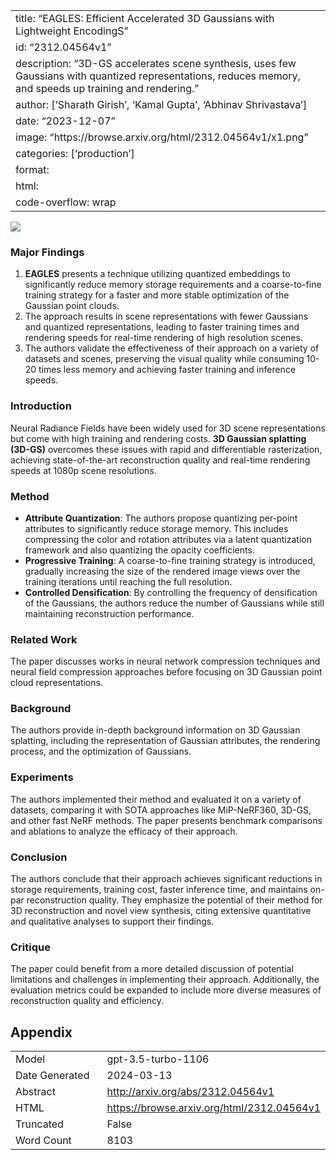 
---
title: "EAGLES: Efficient Accelerated 3D Gaussians with Lightweight EncodingS"
id: "2312.04564v1"
description: "3D-GS accelerates scene synthesis, uses few Gaussians with quantized representations, reduces memory, and speeds up training and rendering."
author: ['Sharath Girish', 'Kamal Gupta', 'Abhinav Shrivastava']
date: "2023-12-07"
image: "https://browse.arxiv.org/html/2312.04564v1/x1.png"
categories: ['production']
format:
  html:
    code-overflow: wrap
---

![](https://browse.arxiv.org/html/2312.04564v1/x1.png)

### Major Findings 

1. **EAGLES** presents a technique utilizing quantized embeddings to significantly reduce memory storage requirements and a coarse-to-fine training strategy for a faster and more stable optimization of the Gaussian point clouds.
2. The approach results in scene representations with fewer Gaussians and quantized representations, leading to faster training times and rendering speeds for real-time rendering of high resolution scenes.
3. The authors validate the effectiveness of their approach on a variety of datasets and scenes, preserving the visual quality while consuming 10-20 times less memory and achieving faster training and inference speeds.

### Introduction
Neural Radiance Fields have been widely used for 3D scene representations but come with high training and rendering costs. **3D Gaussian splatting (3D-GS)** overcomes these issues with rapid and differentiable rasterization, achieving state-of-the-art reconstruction quality and real-time rendering speeds at 1080p scene resolutions.

### Method
- **Attribute Quantization**: The authors propose quantizing per-point attributes to significantly reduce storage memory. This includes compressing the color and rotation attributes via a latent quantization framework and also quantizing the opacity coefficients.
- **Progressive Training**: A coarse-to-fine training strategy is introduced, gradually increasing the size of the rendered image views over the training iterations until reaching the full resolution.
- **Controlled Densification**: By controlling the frequency of densification of the Gaussians, the authors reduce the number of Gaussians while still maintaining reconstruction performance.

### Related Work
The paper discusses works in neural network compression techniques and neural field compression approaches before focusing on 3D Gaussian point cloud representations.

### Background
The authors provide in-depth background information on 3D Gaussian splatting, including the representation of Gaussian attributes, the rendering process, and the optimization of Gaussians.

### Experiments
The authors implemented their method and evaluated it on a variety of datasets, comparing it with SOTA approaches like MiP-NeRF360, 3D-GS, and other fast NeRF methods. The paper presents benchmark comparisons and ablations to analyze the efficacy of their approach.

### Conclusion
The authors conclude that their approach achieves significant reductions in storage requirements, training cost, faster inference time, and maintains on-par reconstruction quality. They emphasize the potential of their method for 3D reconstruction and novel view synthesis, citing extensive quantitative and qualitative analyses to support their findings.

### Critique
The paper could benefit from a more detailed discussion of potential limitations and challenges in implementing their approach. Additionally, the evaluation metrics could be expanded to include more diverse measures of reconstruction quality and efficiency.

## Appendix

|          |          |
|----------|----------|
| Model     | gpt-3.5-turbo-1106       |
| Date Generated     | 2024-03-13       |
| Abstract | [http://arxiv.org/abs/2312.04564v1](http://arxiv.org/abs/2312.04564v1)        |
| HTML     | [https://browse.arxiv.org/html/2312.04564v1](https://browse.arxiv.org/html/2312.04564v1)       |
| Truncated       | False       |
| Word Count       | 8103       |